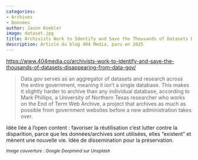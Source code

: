 ```yaml
---
categories:
- Archives
- Données
author: Jason Koebler
image: dataset.jpg
title: Archivists Work to Identify and Save the Thousands of Datasets Disappearing From Data.gov
description: Article du blog 404 Media, paru en 2025
---
```


<https://www.404media.co/archivists-work-to-identify-and-save-the-thousands-of-datasets-disappearing-from-data-gov/>

> Data.gov serves as an aggregator of datasets and research across the entire government, meaning it isn’t a single database. This makes it slightly harder to archive than any individual database, according to Mark Phillips, a University of Northern Texas researcher who works on the End of Term Web Archive, a project that archives as much as possible from government websites before a new administration takes over.

Idée liée à l'open content : favoriser la réutilisation c'est lutter contre la disparition, parce que les données/archives sont utilisées, elles "existent" et mènent une nouvelle vie. Idée de dissemination pour la préservation.

~*Image couverture : Google Deepmind sur Unsplash*~
